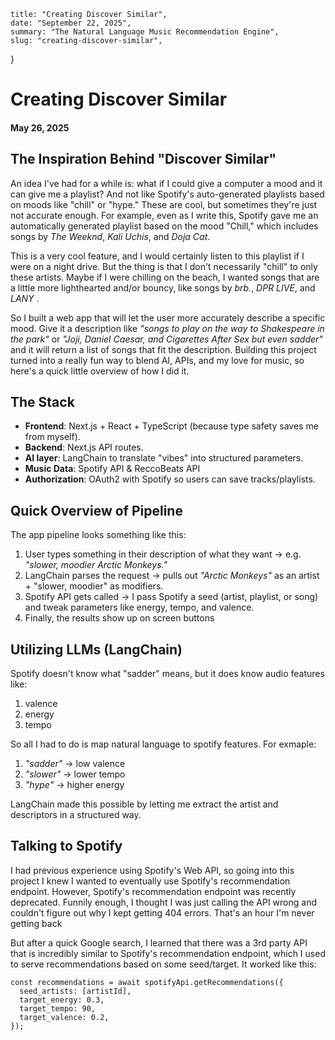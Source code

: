     title: "Creating Discover Similar",
    date: "September 22, 2025",
    summary: "The Natural Language Music Recommendation Engine",
    slug: "creating-discover-similar",
}

# Creating Discover Similar
#### May 26, 2025

<div style={{ height:"25  px"}}/>

## The Inspiration Behind "Discover Similar"
An idea I've had for a while is: what if I could give a computer a mood and it can give me a playlist? And not like Spotify's auto-generated playlists based on moods like "chill" or "hype." These are cool, but
sometimes they're just not accurate enough. For example, even as I write this, Spotify gave me an automatically generated playlist based on the mood "Chill," which includes songs by _The Weeknd_, _Kali Uchis_,
and _Doja Cat_.

This is a very cool feature, and I would certainly listen to this playlist if I were on a night drive. But the thing is that I don't necessarily "chill" to only these artists. Maybe if I were chilling on the beach,
I wanted songs that are a little more lighthearted and/or bouncy, like songs by _brb._, _DPR LIVE_, and _LANY_  . 

So I built a web app that will let the user more accurately describe a specific mood. Give it a description like _"songs to play on the way to Shakespeare in the park"_ or _"Joji, Daniel Caesar, and Cigarettes After Sex
but even sadder"_ and it will return a list of songs that fit the description. Building this project turned into a really fun way to blend AI, APIs, and my love for music, so here's a quick little overview of how
I did it.

## The Stack

* **Frontend**: Next.js + React + TypeScript (because type safety saves me from myself).
* **Backend**: Next.js API routes.
* **AI layer**: LangChain to translate "vibes" into structured parameters.
* **Music Data**: Spotify API & ReccoBeats API
* **Authorization**: OAuth2 with Spotify so users can save tracks/playlists.


## Quick Overview of Pipeline

The app pipeline looks something like this:

1. User types something in their description of what they want → e.g. _"slower, moodier Arctic Monkeys."_
2. LangChain parses the request → pulls out _"Arctic Monkeys"_ as an artist + "slower, moodier" as modifiers.
3. Spotify API gets called → I pass Spotify a seed (artist, playlist, or song) and tweak parameters like energy, tempo, and valence.
4. Finally, the results show up on screen buttons


## Utilizing LLMs (LangChain)
Spotify doesn't know what "sadder" means, but it does know audio features like:

1. valence
2. energy
3. tempo

So all I had to do is map natural language to spotify features. For exmaple:

1. _"sadder"_ -> low valence
2. _"slower"_ -> lower tempo
3. _"hype"_ -> higher energy

LangChain made this possible by letting me extract the artist and descriptors in a structured way.

## Talking to Spotify
I had previous experience using Spotify's Web API, so going into this project I knew I wanted to eventually use Spotify's recommendation endpoint. However, Spotify's
recommendation endpoint was recently deprecated. Funnily enough, I thought I was just calling the API wrong and couldn't figure out why I kept getting 404 errors. That's an hour
I'm never getting back

But after a quick Google search, I learned that there was a 3rd party API that is incredibly similar to Spotify's recommendation endpoint, which I used to serve recommendations based
on some seed/target. It worked like this:

```
const recommendations = await spotifyApi.getRecommendations({
  seed_artists: [artistId],
  target_energy: 0.3,
  target_tempo: 90,
  target_valence: 0.2,
});
```
